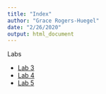 ```yaml
---
title: "Index"
author: "Grace Rogers-Huegel"
date: "2/26/2020"
output: html_document
---
```

Labs

- [Lab 3](lab3_grh.html)
- [Lab 4](lab4_grh.html)
- [Lab 5](lab5_grh.html)